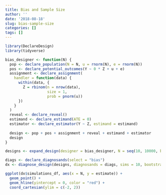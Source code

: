 ```yaml
---
title: Bias and Sample Size
author: ''
date: '2018-08-18'
slug: bias-sample-size
categories: []
tags: []
---
```


```r
library(DeclareDesign)
library(tidyverse)

bias_designer <- function(N) {
  pop <- declare_population(N = N, u = rnorm(N), e = rnorm(N))
  pos <- declare_potential_outcomes(Y ~ 0 * Z + u + e)
  assignment <- declare_assignment(
    handler = function(data) {
      within(data, {
        Z = rbinom(n = nrow(data),
                   size = 1,
                   prob = pnorm(u))
      })
    }
  )
  reveal <- declare_reveal()
  estimand <- declare_estimand(ATE = 0)
  estimator <- declare_estimator(Y ~ Z, estimand = estimand)
  
  design <- pop + pos + assignment + reveal + estimand + estimator
  design
}

designs <- expand_design(designer = bias_designer, N = seq(10, 10000, by = 500))

diags <- declare_diagnosands(select = "bias")
dx <- diagnose_design(designs, diagnosands = diags, sims = 10, bootstrap_sims = FALSE)
```


```r
ggplot(dx$simulations_df, aes(x = N, y = estimate)) +
  geom_point() +
  geom_hline(yintercept = 0, color = "red") +
  coord_cartesian(ylim = c(-2, 2))
```


